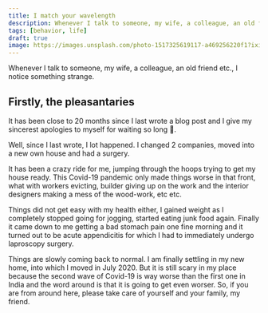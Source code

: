 ```yaml
---
title: I match your wavelength
description: Whenever I talk to someone, my wife, a colleague, an old friend etc., I notice something strange.
tags: [behavior, life]
draft: true
image: https://images.unsplash.com/photo-1517325619117-a469256220f1?ixid=MnwxMjA3fDB8MHxwaG90by1wYWdlfHx8fGVufDB8fHx8&ixlib=rb-1.2.1&auto=format&fit=crop&w=1700&q=80
---
```


Whenever I talk to someone, my wife, a colleague, an old friend etc., I notice something strange.

<!-- truncate -->

## Firstly, the pleasantaries

It has been close to 20 months since I last wrote a blog post and I give my sincerest apologies to myself for waiting so long 🤪.

Well, since I last wrote, I lot happened. I changed 2 companies, moved into a new own house and had a surgery. 

It has been a crazy ride for me, jumping through the hoops trying to get my house ready. This Covid-19 pandemic only made things worse in that front, what with workers evicting, builder giving up on the work and the interior designers making a mess of the wood-work, etc etc.

Things did not get easy with my health either, I gained weight as I completely stopped going for jogging, started eating junk food again. Finally it came down to me getting a bad stomach pain one fine morning and it turned out to be acute appendicitis for which I had to immediately undergo laproscopy surgery.

Things are slowly coming back to normal. I am finally settling in my new home, into which I moved in July 2020. But it is still scary in my place because the second wave of Covid-19 is way worse than the first one in India and the word around is that it is going to get even worser. So, if you are from around here, please take care of yourself and your family, my friend.


